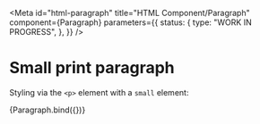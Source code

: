 <!-- @license CC0-1.0 -->


<Meta
  id="html-paragraph"
  title="HTML Component/Paragraph"
  component={Paragraph}
  parameters={{
    status: {
      type: "WORK IN PROGRESS",
    },
  }}
/>

# Small print paragraph

Styling via the `<p>` element with a `small` element:

<Canvas>
  <Story
    name="Small print"
    args={{
      ...exampleArgs,
      small: true,
    }}
  >
    {Paragraph.bind({})}
  </Story>
</Canvas>

